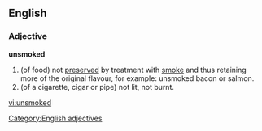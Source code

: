 ==English==

===Adjective===
'''unsmoked''' {{notcomp}}

# (of food) not [[preserve]]d by treatment with [[smoke]] and thus retaining more of the original flavour, for example: unsmoked bacon or salmon.
# (of a cigarette, cigar or pipe) not lit, not burnt.
[[Category:English adjectives]]

[[vi:unsmoked]]